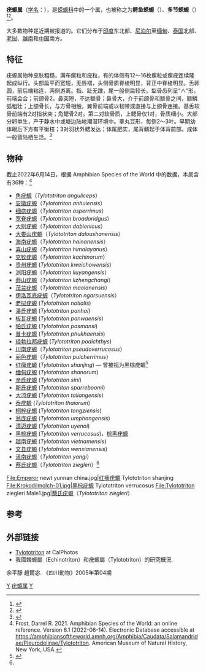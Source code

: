 {{automatic taxobox
| image = Tylotriton shanjiing.jpg
| image_caption = ''[[Tylototriton_shanjing|Tylototriton shanjing]]''
| taxon = Tylototriton
| authority = [[约翰·安德森|Andersson]], 1871
| type_species =[[棕黑疣螈|棕黑疣螈]]<br>''Tylototriton verrucosus''
| type_species_authority =  Anderson, 1871
}}
'''疣螈属'''（[[学名|学名]]：{{lang|la|''Tylototriton''}}），是[[蝾螈科|蝾螈科]]中的一个属，也被称之为'''鳄鱼蝾螈'''（{{lang|en|crocodile newts}}）、'''多节蝾螈'''（{{lang|en|knobby newts}}）<ref>{{cite web |url=http://science.naturalis.nl/hosted-sites/salamanders/salamanders-of-the-old-world/species-list/tylototriton |title=''Tylototriton'' Anderson, 1871 |author=Max Sparreboom |year=2013 |work=Salamanders of the Old World |publisher= |accessdate=14 April 2013 |archive-date=2012-05-06 |archive-url=https://web.archive.org/web/20120506144656/http://www.science.naturalis.nl/hosted-sites/salamanders/salamanders-of-the-old-world/species-list/tylototriton |dead-url=no }}</ref><ref name=Nishikawa>{{cite journal| last=Nishikawa| first=Kanto| coauthors=Masafumi Matsui, and Tao Thien Nguyen| title=A new species of ''Tylototriton'' from northern Vietnam (Amphibia: Urodela: Salamandridae)|journal=Current Herpetology| year=2013| volume=32| pages=34–49| url=http://www.bioone.org/doi/abs/10.5358/hsj.32.34 |doi=10.5358/hsj.32.34}}</ref>。

大多数物种是近期被报道的。它们分布于[[印度|印度]]东北部、[[尼泊尔|尼泊尔]]至[[缅甸|缅甸]]、[[泰国|泰国]]北部、[[老挝|老挝]]、[[越南|越南]]和[[中国|中国]]南方。

==特征==
疣螈属物种皮肤粗糙，满布瘰粒和疣粒，有的体侧有12～16枚瘰粒或瘰疣连续隆起成纵行。头部扁平而宽短，无唇褶，头侧骨质脊棱明显，背正中脊棱明显。舌卵圆，前后端粘连，两侧游离。指、趾无蹼，尾一般侧扁较长。犁骨齿列呈“∧”形，前端会合；前颌骨2，鼻突短，不达额骨；鼻骨大，介于前颌骨和额骨之间，额鳞弧粗壮；上颌骨长，与方骨相触，翼骨前端或以韧带或直接与上颌骨连接。基舌软骨前端有2对指状突；角鳃骨2对，第二对软骨质，上鳃骨仅1对，骨质细小。大部分卵单生，产于静水中或塘边陆地潮湿环境中。睾丸豆形，每侧2～3叶。早期幼体眼后下方有平衡枝；3对羽状外鳃发达；体尾肥实，尾背鳍起于体背前部。成体一般营陆栖生活。<ref>{{cite book |editor=费梁，胡淑琴，叶昌媛，黄永昭等 |title=中国动物志·两栖纲（上卷）·总论 蚓螈目 有尾目 |date=2005 |publisher=科学出版社 |location=北京 |isbn=7-03-016147-5 |page=256|edition=第一版}}</ref>
==物种==
截止2022年6月14日，根据 Amphibian Species of the World 中的数据，本属含有36种：<ref>Frost, Darrel R. 2021. Amphibian Species of the World: an online reference.  Version 6.1 (2022-06-14). Electronic Database accessible at https://amphibiansoftheworld.amnh.org/Amphibia/Caudata/Salamandridae/Pleurodelinae/Tylototriton. American Museum of Natural History, New York, USA. </ref>
* [[角疣螈|角疣螈]]（''Tylototriton anguliceps''）
* [[安徽疣螈|安徽疣螈]]（''Tylototriton anhuiensis''）
* [[细痣疣螈|细痣疣螈]]（''Tylototriton asperrimus''）
* [[宽脊疣螈|宽脊疣螈]]（''Tylototriton broadoridgus''）
* [[大别疣螈|大别疣螈]]（''Tylototriton dabienicus''）
* [[大娄山疣螈|大娄山疣螈]]（''Tylototriton daloushanensis''）
* [[海南疣螈|海南疣螈]]（''Tylototriton hainanensis''）
* [[喜山疣螈|喜山疣螈]]（''Tylototriton himalayanus''）
* [[克钦疣螈|克钦疣螈]]（''Tylototriton kachinorum''）
* [[贵州疣螈|贵州疣螈]] (''Tylototriton kweichowensis'')
* [[浏阳疣螈|浏阳疣螈]]（''Tylototriton liuyangensis''）
* [[莽山疣螈|莽山疣螈]]（''Tylototriton lizhengchangi''）
* [[茂兰疣螈|茂兰疣螈]]（''Tylototriton maolanensis''）
* [[伊洛瓦底疣螈|伊洛瓦底疣螈]]（''Tylototriton ngarsuensis''）
* [[老挝疣螈|老挝疣螈]] (''Tylototriton notialis'')
* [[潘氏疣螈|潘氏疣螈]] (''Tylototriton panhai'')
* [[板瓦疣螈|板瓦疣螈]] (''Tylototriton panwaensis'')
* [[帕氏疣螈|帕氏疣螈]] (''Tylototriton pasmansi'')
* [[普卡疣螈|普卡疣螈]] (''Tylototriton phukhaensis'')
* [[琅勃拉邦疣螈|琅勃拉邦疣螈]] (''Tylototriton podichthys'')
* [[川南疣螈|川南疣螈]]（''Tylototriton pseudoverrucosus''）
* [[丽色疣螈|丽色疣螈]]（''Tylototriton pulcherrimus''）
* [[红瘰疣螈|红瘰疣螈]] (''Tylototriton shanjing'') — 曾被视为黑棕疣螈<ref>{{cite web |url=http://research.amnh.org/vz/herpetology/amphibia/?action=names&taxon=Tylototriton+verrucosus |title=''Tylototriton verrucosus'' Anderson, 1871 |author=Frost, Darrel R. |year=2013 |work=Amphibian Species of the World 5.6, an Online Reference |publisher=American Museum of Natural History |accessdate=14 April 2013 |archive-date=2014-02-01 |archive-url=https://web.archive.org/web/20140201214800/http://research.amnh.org/vz/herpetology/amphibia/?action=names&taxon=Tylototriton+verrucosus |dead-url=no }}</ref>
* [[缅甸疣螈|缅甸疣螈]] (''Tylototriton shanorum'')
* [[辛氏疣螈|辛氏疣螈]] (''Tylototriton sini'')
* [[斯氏疣螈|斯氏疣螈]] (''Tylototriton sparreboomi'') 
* [[大凉疣螈|大凉疣螈]] (''Tylototriton taliangensis'')
* [[泰疣螈|泰疣螈]] (''Tylototriton thaiorum'')
* [[桐梓疣螈|桐梓疣螈]] (''Tylototriton tongziensis'')
* [[翁庞疣螈|翁庞疣螈]] (''Tylototriton umphangensis'')
* [[清迈疣螈|清迈疣螈]] (''Tylototriton uyenoi'')
* [[黑棕疣螈|黑棕疣螈]] (''Tylototriton verrucosus'')，[[棕黑疣螈|棕黑疣螈]]
* [[越南疣螈|越南疣螈]] (''Tylototriton vietnamensis'')
* [[文县疣螈|文县疣螈]] (''Tylototriton wenxianensis'')
* [[滇南疣螈|滇南疣螈]]（''Tylototriton yangi''）
* [[蔡氏疣螈|蔡氏疣螈]]（''Tylototriton ziegleri''）<ref name=Nishikawa/>

<gallery>
File:Emperor newt yunnan china.jpg|[[红瘰疣螈|红瘰疣螈]] Tylototriton shanjing
File:Krokodilmolch-01.jpg|[[黑棕疣螈|黑棕疣螈]] Tylototriton verrucosus
File:Tylototriton ziegleri Male1.jpg|[[蔡氏疣螈|蔡氏疣螈]]（''Tylototriton ziegleri''）
</gallery>

==参考==
{{reflist}}

==外部链接==
{{Commons category|Tylototriton}}
* [http://calphotos.berkeley.edu/cgi/img_query?query_src=photos_index&where-lifeform=any&rel-taxon=begins+with&where-taxon=tylototriton&rel-namesoup=matchphrase&where-namesoup=&rel-location=matchphrase&where-location=&rel-county=eq&where-county=any&rel-state=eq&where-state=any&rel-country=eq&where-country=any&where-collectn=any&rel-photographer=contains&where-photographer=&rel-kwid=equals&where-kwid=&max_rows=24 Tylototriton] {{Wayback|url=http://calphotos.berkeley.edu/cgi/img_query?query_src=photos_index&where-lifeform=any&rel-taxon=begins+with&where-taxon=tylototriton&rel-namesoup=matchphrase&where-namesoup=&rel-location=matchphrase&where-location=&rel-county=eq&where-county=any&rel-state=eq&where-state=any&rel-country=eq&where-country=any&where-collectn=any&rel-photographer=contains&where-photographer=&rel-kwid=equals&where-kwid=&max_rows=24 |date=20110520064321 }} at CalPhotos
* 我國棘螈屬（Echinotriton）和疣螈屬（Tylototriton）的研究概況. 
余平靜 趙爾宓. 《四川動物》2005年第04期

{{Taxonbar|from=Q663832}}

[[Category:蠑螈科|Y]]
[[Category:疣螈属|]]
[[Category:1871年描述的分类群|Y]]